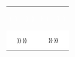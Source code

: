{| border="0" cellspacing="0" cellpadding="0" style="min-width:250px; margin:auto; {{border-radius|0.4em}}" 
|-
|style="text-align: center; vertical-align: middle; font-size:14px;line-height:20px;padding:8px 0px 8px 8px;background-color:{{#ifeq:{{{道路方向|WE}}}|WE|blue|blue}};color:white; {{border-radius|0.6em 0px 0px 0px}};{{box-shadow|0px|0px|3px|#737373}};" | <span style="letter-spacing: 10px">{{lang|zh-cn|{{#if: {{{走向1|}}} | {{{走向1|走向1}}} | {{#ifeq: {{{道路方向|WE}}} | WE | 西 | 北}} }}  }}</span> || style="text-align: center; vertical-align: middle; font-size:24px;line-height:20px;padding:10px 0px 10px 0px;background-color:{{#ifeq:{{{道路方向|WE}}}|WE|blue|blue}};color:white;font-family:黑体,simhei,sans-serif;{{box-shadow|1px|0px|3px|#737373}};" | <span style="letter-spacing: 4px">{{lang|zh-cn|{{{中文道路名称|中文道路名称}}}}}</span> || style="text-align: center; vertical-align: middle; font-size:14px;line-height:20px;padding:8px 0px 8px 8px;background-color:{{#ifeq:{{{道路方向|WE}}}|WE|blue|blue}};color:white; {{border-radius|0px 0.6em 0px 0px}};{{box-shadow|2px|0px|3px|#737373}};" | <span style="letter-spacing: 10px">{{lang|zh-cn|{{#if: {{{走向2|}}} | {{{走向2|走向2}}} | {{#ifeq: {{{道路方向|WE}}} | WE | 东 | 南}} }} }}</span>
|-
|style="text-align: center; vertical-align: middle; font-size:14px;line-height:15px;padding:2px 0px;background-color:white;color:black; {{border-radius|0px 0px 0px 0.6em}};{{box-shadow|0px|0px|3px|#737373}};" | <span style="letter-spacing: 0px">{{lang|zh-cn|{{#if: {{{走向1(E)|}}} | {{{走向1(E)|走向1(E)}}} | {{#ifeq: {{{道路方向|WE}}} | WE | W | N}} }} }}</span>||  style="text-align: center;font-size:14px;line-height:11px;padding:2px 0px; vertical-align: middle; background-color:white;color:black;{{box-shadow|2px|0px|3px|#737373}};" | <span style="letter-spacing: 0px">{{lang|en|{{{道路英文名|Road Name in English}}}}}</span>||style="text-align: center; vertical-align: middle; font-size:14px;line-height:20px; padding:2px 0px; background-color:white;color:black; {{border-radius|0px 0px 0.6em 0px}};{{box-shadow|1.9px|0px|3px|#737373}};" | <span style="letter-spacing: 00px">{{lang|zh-cn|{{#if: {{{走向2(E)|}}} | {{{走向2(E)|走向2(E)}}} | {{#ifeq: {{{道路方向|WE}}} | WE | E | S}} }} }}</span>
|}